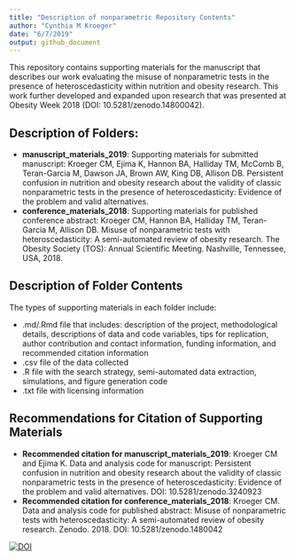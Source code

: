 ```yaml
---
title: "Description of nonparametric Repository Contents"
author: "Cynthia M Kroeger"
date: "6/7/2019"
output: github_document
---
```


This repository contains supporting materials for the manuscript that describes our work evaluating the misuse of nonparametric tests in the presence of heteroscedasticity within nutrition and obesity research. This work further developed and expanded upon research that was presented at Obesity Week 2018 (DOI: 10.5281/zenodo.14800042). 


## Description of Folders:

* __manuscript_materials_2019__: Supporting materials for submitted manuscript: Kroeger CM, Ejima K, Hannon BA, Halliday TM, McComb B, Teran-Garcia M, Dawson JA, Brown AW, King DB, Allison DB. Persistent confusion in nutrition and obesity research about the validity of classic nonparametric tests in the presence of heteroscedasticity: Evidence of the problem and valid alternatives. 
* __conference_materials_2018__: Supporting materials for published conference abstract: Kroeger CM, Hannon BA, Halliday TM, Teran-Garcia M, Allison DB. Misuse of nonparametric tests with heteroscedasticity: A semi-automated review of obesity research. The Obesity Society (TOS): Annual Scientific Meeting. Nashville, Tennessee, USA, 2018.


## Description of Folder Contents 

The types of supporting materials in each folder include: 

* .md/.Rmd file that includes: description of the project, methodological details, descriptions of data and code variables, tips for replication, author contribution and contact information, funding information, and recommended citation information
* .csv file of the data collected 
* .R file with the search strategy, semi-automated data extraction, simulations, and figure generation code
* .txt file with licensing information


## Recommendations for Citation of Supporting Materials  

* __Recommended citation for manuscript_materials_2019__: Kroeger CM and Ejima K. Data and analysis code for manuscript: Persistent confusion in nutrition and obesity research about the validity of classic nonparametric tests in the presence of heteroscedasticity: Evidence of the problem and valid alternatives. DOI: 10.5281/zenodo.3240923
* __Recommended citation for conference_materials_2018__: Kroeger CM. Data and analysis code for published abstract: Misuse of nonparametric tests with heteroscedasticity: A semi-automated review of obesity research. Zenodo. 2018. DOI: 10.5281/zenodo.1480042

[![DOI](https://zenodo.org/badge/156651162.svg)](https://zenodo.org/badge/latestdoi/156651162)
